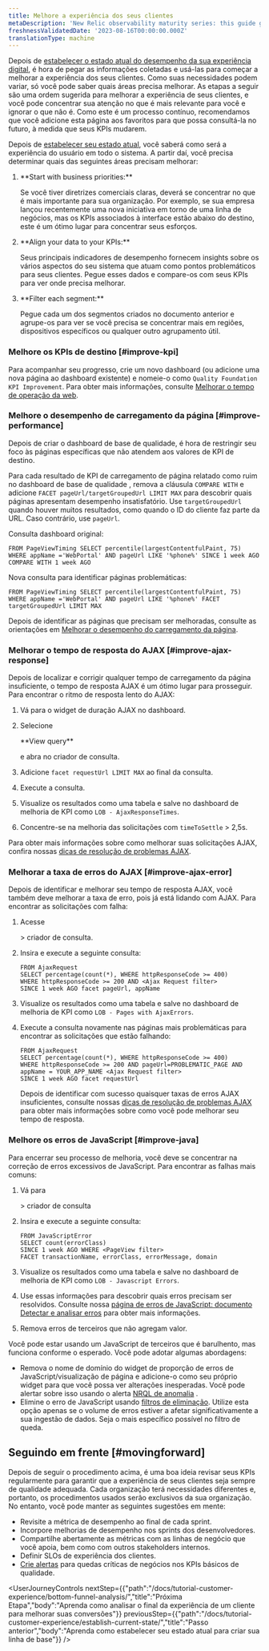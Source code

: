 ```yaml
---
title: Melhore a experiência dos seus clientes
metaDescription: 'New Relic observability maturity series: this guide gives you a quality foundation for optimizing your web application''s performance to improve your customer experience.'
freshnessValidatedDate: '2023-08-16T00:00:00.000Z'
translationType: machine
---
```


Depois de [estabelecer o estado atual do desempenho da sua experiência digital](/docs/tutorial-customer-experience/establish-current-state/), é hora de pegar as informações coletadas e usá-las para começar a melhorar a experiência dos seus clientes. Como suas necessidades podem variar, só você pode saber quais áreas precisa melhorar. As etapas a seguir são uma ordem sugerida para melhorar a experiência de seus clientes, e você pode concentrar sua atenção no que é mais relevante para você e ignorar o que não é. Como este é um processo contínuo, recomendamos que você adicione esta página aos favoritos para que possa consultá-la no futuro, à medida que seus KPIs mudarem.

Depois de [estabelecer seu estado atual](/docs/tutorial-customer-experience/establish-current-state/), você saberá como será a experiência do usuário em todo o sistema. A partir daí, você precisa determinar quais das seguintes áreas precisam melhorar:

1. <DNT>
     **Start with business priorities:**
   </DNT>

   Se você tiver diretrizes comerciais claras, deverá se concentrar no que é mais importante para sua organização. Por exemplo, se sua empresa lançou recentemente uma nova iniciativa em torno de uma linha de negócios, mas os KPIs associados à interface estão abaixo do destino, este é um ótimo lugar para concentrar seus esforços.

2. <DNT>
     **Align your data to your KPIs:**
   </DNT>

   Seus principais indicadores de desempenho fornecem insights sobre os vários aspectos do seu sistema que atuam como pontos problemáticos para seus clientes. Pegue esses dados e compare-os com seus KPIs para ver onde precisa melhorar.

3. <DNT>
     **Filter each segment:**
   </DNT>

   Pegue cada um dos segmentos criados no documento anterior e agrupe-os para ver se você precisa se concentrar mais em regiões, dispositivos específicos ou qualquer outro agrupamento útil.

### Melhore os KPIs de destino [#improve-kpi]

Para acompanhar seu progresso, crie um novo dashboard (ou adicione uma nova página ao dashboard existente) e nomeie-o como `Quality Foundation KPI Improvement`. Para obter mais informações, consulte [Melhorar o tempo de operação da web](/docs/new-relic-solutions/observability-maturity/customer-experience/cx-improve-web-uptime).

### Melhore o desempenho de carregamento da página [#improve-performance]

Depois de criar o dashboard de base de qualidade, é hora de restringir seu foco às páginas específicas que não atendem aos valores de KPI de destino.

Para cada resultado de KPI de carregamento de página relatado como ruim no dashboard de base de qualidade , remova a cláusula `COMPARE WITH` e adicione `FACET pageUrl/targetGroupedUrl LIMIT MAX` para descobrir quais páginas apresentam desempenho insatisfatório. Use `targetGroupedUrl` quando houver muitos resultados, como quando o ID do cliente faz parte da URL. Caso contrário, use `pageUrl`.

Consulta dashboard original:

```
FROM PageViewTiming SELECT percentile(largestContentfulPaint, 75) WHERE appName ='WebPortal' AND pageUrl LIKE '%phone%' SINCE 1 week AGO COMPARE WITH 1 week AGO 
```

Nova consulta para identificar páginas problemáticas:

```
FROM PageViewTiming SELECT percentile(largestContentfulPaint, 75) WHERE appName ='WebPortal' AND pageUrl LIKE '%phone%' FACET targetGroupedUrl LIMIT MAX
```

Depois de identificar as páginas que precisam ser melhoradas, consulte as orientações em [Melhorar o desempenho do carregamento da página](/docs/new-relic-solutions/observability-maturity/customer-experience/cx-improve-page-load).

### Melhorar o tempo de resposta do AJAX [#improve-ajax-response]

Depois de localizar e corrigir qualquer tempo de carregamento da página insuficiente, o tempo de resposta AJAX é um ótimo lugar para prosseguir. Para encontrar o ritmo de resposta lento do AJAX:

1. Vá para o widget de duração AJAX no dashboard.

2. Selecione

   <DNT>
     **View query**
   </DNT>

   e abra no criador de consulta.

3. Adicione `facet requestUrl LIMIT MAX` ao final da consulta.

4. Execute a consulta.

5. Visualize os resultados como uma tabela e salve no dashboard de melhoria de KPI como `LOB - AjaxResponseTimes`.

6. Concentre-se na melhoria das solicitações com `timeToSettle` > 2,5s.

Para obter mais informações sobre como melhorar suas solicitações AJAX, confira nossas [dicas de resolução de problemas AJAX](/docs/browser/browser-monitoring/browser-pro-features/ajax-page-identify-time-consuming-calls/).

### Melhorar a taxa de erros do AJAX [#improve-ajax-error]

Depois de identificar e melhorar seu tempo de resposta AJAX, você também deve melhorar a taxa de erro, pois já está lidando com AJAX. Para encontrar as solicitações com falha:

1. Acesse

   <InlinePopover type="dashboards"/>

   \> criador de consulta.

2. Insira e execute a seguinte consulta:

   ```
   FROM AjaxRequest 
   SELECT percentage(count(*), WHERE httpResponseCode >= 400) 
   WHERE httpResponseCode >= 200 AND <Ajax Request filter>
   SINCE 1 week AGO facet pageUrl, appName
   ```

3. Visualize os resultados como uma tabela e salve no dashboard de melhoria de KPI como `LOB - Pages with AjaxErrors`.

4. Execute a consulta novamente nas páginas mais problemáticas para encontrar as solicitações que estão falhando:

   ```
   FROM AjaxRequest 
   SELECT percentage(count(*), WHERE httpResponseCode >= 400) 
   WHERE httpResponseCode >= 200 AND pageUrl=PROBLEMATIC_PAGE AND appName = YOUR_APP_NAME <Ajax Request filter> 
   SINCE 1 week AGO facet requestUrl
   ```

   Depois de identificar com sucesso quaisquer taxas de erros AJAX insuficientes, consulte nossas [dicas de resolução de problemas AJAX](/docs/browser/browser-monitoring/browser-pro-features/ajax-page-identify-time-consuming-calls) para obter mais informações sobre como você pode melhorar seu tempo de resposta.

### Melhore os erros de JavaScript [#improve-java]

Para encerrar seu processo de melhoria, você deve se concentrar na correção de erros excessivos de JavaScript. Para encontrar as falhas mais comuns:

1. Vá para

   <InlinePopover type="dashboards"/>

   \> criador de consulta

2. Insira e execute a seguinte consulta:

   ```
   FROM JavaScriptError 
   SELECT count(errorClass) 
   SINCE 1 week AGO WHERE <PageView filter>  
   FACET transactionName, errorClass, errorMessage, domain
   ```

3. Visualize os resultados como uma tabela e salve no dashboard de melhoria de KPI como `LOB - Javascript Errors`.

4. Use essas informações para descobrir quais erros precisam ser resolvidos. Consulte nossa [página de erros de JavaScript: documento Detectar e analisar erros](/docs/browser/new-relic-browser/browser-pro-features/javascript-errors-page-detect-analyze-errors/) para obter mais informações.

5. Remova erros de terceiros que não agregam valor.

<Callout variant="tip">
  Você pode estar usando um JavaScript de terceiros que é barulhento, mas funciona conforme o esperado. Você pode adotar algumas abordagens:

  * Remova o nome de domínio do widget de proporção de erros de JavaScript/visualização de página e adicione-o como seu próprio widget para que você possa ver alterações inesperadas. Você pode alertar sobre isso usando o alerta [NRQL de anomalia](/docs/alerts-applied-intelligence/new-relic-alerts/alert-conditions/create-baseline-alert-conditions/) .
  * Elimine o erro de JavaScript usando [filtros de eliminação](/docs/logs/log-management/ui-data/drop-data-drop-filter-rules). Utilize esta opção apenas se o volume de erros estiver a afetar significativamente a sua ingestão de dados. Seja o mais específico possível no filtro de queda.
</Callout>

## Seguindo em frente [#movingforward]

Depois de seguir o procedimento acima, é uma boa ideia revisar seus KPIs regularmente para garantir que a experiência de seus clientes seja sempre de qualidade adequada. Cada organização terá necessidades diferentes e, portanto, os procedimentos usados serão exclusivos da sua organização. No entanto, você pode manter as seguintes sugestões em mente:

* Revisite a métrica de desempenho ao final de cada sprint.
* Incorpore melhorias de desempenho nos sprints dos desenvolvedores.
* Compartilhe abertamente as métricas com as linhas de negócio que você apoia, bem como com outros stakeholders internos.
* Definir SLOs de experiência dos clientes.
* [Crie alertas](/docs/tutorial-create-alerts/create-new-relic-alerts/) para quedas críticas de negócios nos KPIs básicos de qualidade.

<UserJourneyControls
  nextStep={{"path":"/docs/tutorial-customer-experience/bottom-funnel-analysis/","title":"Próxima Etapa","body":"Aprenda como analisar o final da experiência de um cliente para melhorar suas conversões"}}
  previousStep={{"path":"/docs/tutorial-customer-experience/establish-current-state/","title":"Passo anterior","body":"Aprenda como estabelecer seu estado atual para criar sua linha de base"}}
/>
